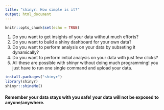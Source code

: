 ```yaml
---
title: "shinyr: How simple is it?"
output: html_document
---
```


```r
knitr::opts_chunk$set(echo = TRUE)
```

1. Do you want to get insights of your data without much efforts?
2. Do you want to build a shiny dashboard for your own data?
3. Do you want to perform analysis on your data by subseting it dynamically? 
4. Do you want to perform initial analysis on your data with just few clicks?
5. All these are possible with shinyr without doing much programming! you just have to run one single command and upload your data. 

```r
install.packages("shinyr")
library(shinyr)
shinyr::shineMe()
```

#### Remember your data stays with you safe! your data will not be exposed to anyone/anywhere.



